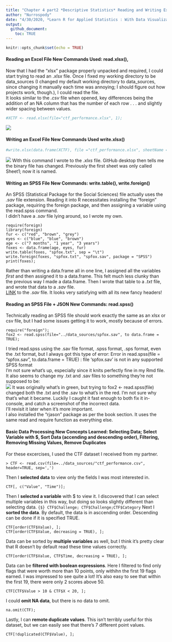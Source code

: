 ```yaml
---
title: "Chapter 4 part2 *Descriptive Statistics* Reading and Writing Excel and SPSS Files"
author: "Nurrospody"
date: "4/30/2020, *Learn R for Applied Statistics : With Data Visualizations, Regressions, and Statistics*"
output:
  github_document:
    toc: TRUE
---
```


```r
knitr::opts_chunk$set(echo = TRUE)
```
#### Reading an Excel File **New Commands Used: read.xlsx(),**
Now that I had the "xlsx" package properly unpacked and required, I could start trying to read an .*xlsx* file.  Once I fixed my working directory to be data_sources (I changed my default working directory to data_sources, since changing it manually each time was annoying; I should figure out how projects work, though.), I could read the file.  
It looks similar to the *.csv* file when opened, key differences being the addition of an NA column that has the number of each row . . . and slightly wider spacing between values.
```r
#XCTF <- read.xlsx(file="ctf_performance.xlsx", 1);
```
![](../data_sources/xctf.png)

#### Writing an Excel File **New Commands Used write.xlsx()**
```r
#write.xlsx(data.frame(XCTF), file ="ctf_performance.xlsx", sheetName = "Riley CTF", col.names = TRUE, row.names = FALSE);
```
![](../data_sources/xctf2.png)
With this command I wrote to the *.xlxs* file.  GitHub desktop then tells me the binary file has changed.  Previously the first sheet was only called Sheet1; now it is named.

#### Writing an SPSS File **New Commands: write.table(), write.foreign()**  
An SPSS (Statistical Package for the Social Sciences) file actually uses the *.sav* file extension.  Reading it into R necessitates installing the "foreign" package, requiring the foreign package, and then assigning a variable using the read.spss command.  
I didn't have a *.sav* file lying around, so I wrote my own.
```wrsps
require(foreign)
library(foreign)
fur <- c("red", "brown", "grey")
eyes <- c("blue", "blue", "brown")
age <- c("7 months", "1 year", "3 years")
foxes <- data.frame(age, eyes, fur)
write.table(foxes, "spfox.txt", sep = "\t")
write.foreign(foxes, "spfox.txt", "spfox.sav", package = "SPSS")
print(foxes);
```
Rather than writing a data.frame all in one line, I assigned all the variables *first* and then assigned it to a data.frame.  This felt much less clunky than the previous way I made a data.frame.  Then I wrote that table to a *.txt* file, and wrote that data to a *.sav* file.  
[LINK]() to the *.sav* file.  It looks very satisfying with all its new fancy headers!  

#### Reading an SPSS File + JSON **New Commands: read.spss()**  
Technically reading an SPSS file should work exactly the same as an xlsx or csv file, but I had some issues getting it to work, mostly because of errors.
```spss
require("foreign");
fox2 <- read.spss(file="../data_sources/spfox.sav", to data.frame = TRUE);
```
I tried read.spss using the .sav file format, .spss format, .sps format, even the .txt format, but I always got this type of error: Error in read.spss(file = "spfox.sav", to.data.frame = TRUE) : 
  file 'spfox.sav' is not in any supported SPSS format  
  I'm not sure what's up, especially since it knits perfectly fine in my Rmd file.  It also seems to change my .txt and .sav files to something they're not supposed to be:  
![](../data_sources/foxb.png)
It was originally what's in green, but trying to fox2 <- read.spss(file) changed both the .txt and the .sav to what's in the red.  I'm not sure why that's what it became.  Luckily I caught it fast enough to both fix it in-console, and catch a screenshot of the incorrect data.  
I'll revisit it later when it's more important.  
I also installed the "rjason" package as per the book section.  It uses the same read and require function as everything else.  
  
#### Basic Data Processing **New Concepts Learned: Selecting Data; Select Variable with $, Sort Data (accending and descending order), Filtering, Removing Missing Values, Remove Duplicates**  
For these excercises, I used the CTF dataset I received from my partner.  
```read
> CTF <- read.csv(file=../data_sources/"ctf_performance.csv", header=TRUE, sep=',')
```
Then I **selected data** to view only the fields I was most interested in.  
```select
CTF[, c("Value", "Time")];
```
Then I **selected a variable** with $ to view it.  I discovered that I can select multiple variables in this way, but doing so looks slightly different than selecting data.
```{$}
CTF$Challenge;
CTF$Challenge;CTF$Category
```
Next I **sorted the data**.  By default, the data is in asccending order.  Descending can be done if it is specified TRUE.  
```sort
CTF[order(CTF$Value), ];
CTF[order(CTF$Value, decreasing = TRUE), ];
```
Data can be sorted by **multiple variables** as well, but I think it's pretty clear that R doesn't by default read these time values correctly.
```multisort
CTF[order(CTF$Value, CTF$Time, decreasing = TRUE), ];
```
Data can be **filtered with boolean expressions**.  Here I filtered to find only flags that were worth more than 10 points, only withihn the first 19 flags earned.  I was impressed to see quite a lot!  It's also easy to see that within the first 19, there were only 2 scores above 50.  
```filter
CTF[CTF$Value > 10 & CTF$X < 20, ];
```
I could **omit NA data**, but there is no data to omit.
```omit
na.omit(CTF);
```
Lastly, I can **remote duplicate values**.  This isn't terribly useful for this dataset, but we can easily see that there's 7 different point values.  
```dupe
CTF[!duplicated(CTF$Value), ];
```
